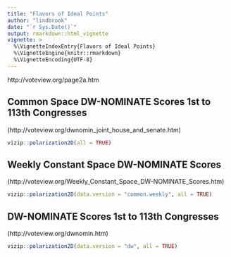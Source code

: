 ```yaml
---
title: "Flavors of Ideal Points"
author: "lindbrook"
date: "`r Sys.Date()`"
output: rmarkdown::html_vignette
vignette: >
  %\VignetteIndexEntry{Flavors of Ideal Points}
  %\VignetteEngine{knitr::rmarkdown}
  %\VignetteEncoding{UTF-8}
---
```


http://voteview.org/page2a.htm

## Common Space DW-NOMINATE Scores 1st to 113th Congresses
(http://voteview.org/dwnomin_joint_house_and_senate.htm)

```r
vizip::polarization2D(all = TRUE)
```

## Weekly Constant Space DW-NOMINATE Scores
(http://voteview.org/Weekly_Constant_Space_DW-NOMINATE_Scores.htm)

```r
vizip::polarization2D(data.version = "common.weekly", all = TRUE)
```

##  DW-NOMINATE Scores 1st to 113th Congresses
(http://voteview.org/dwnomin.htm)

```r
vizip::polarization2D(data.version = "dw", all = TRUE)
```
